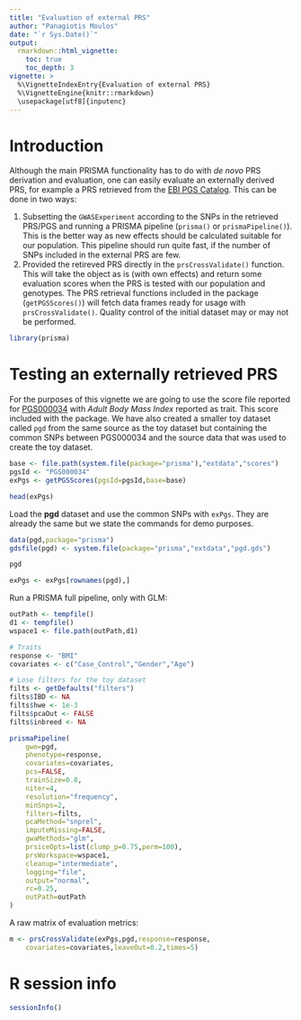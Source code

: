 ```yaml
---
title: "Evaluation of external PRS"
author: "Panagiotis Moulos"
date: "`r Sys.Date()`"
output: 
  rmarkdown::html_vignette:
    toc: true
    toc_depth: 3
vignette: >
  %\VignetteIndexEntry{Evaluation of external PRS}
  %\VignetteEngine{knitr::rmarkdown}
  \usepackage[utf8]{inputenc}
---
```


# Introduction

Although the main PRISMA functionality has to do with *de novo* PRS derivation
and evaluation, one can easily evaluate an externally derived PRS, for example
a PRS retrieved from the [EBI PGS Catalog](https://www.pgscatalog.org/). This
can be done in two ways:

1. Subsetting the `GWASExperiment` according to the SNPs in the retrieved 
PRS/PGS and running a PRISMA pipeline (`prisma()` or `prismaPipeline()`). This
is the better way as new effects should be calculated suitable for our 
population. This pipeline should run quite fast, if the number of SNPs included
in the external PRS are few.
2. Provided the retireved PRS directly in the `prsCrossValidate()` function.
This will take the object as is (with own effects) and return some evaluation
scores when the PRS is tested with our population and genotypes. The PRS
retrieval functions included in the package (`getPGSScores()`) will fetch data 
frames ready for usage with `prsCrossValidate()`. Quality control of the initial
dataset may or may not be performed.

```r
library(prisma)
```


# Testing an externally retrieved PRS

For the purposes of this vignette we are going to use the score file reported
for [PGS000034](https://www.pgscatalog.org/score/PGS000034/) with *Adult Body
Mass Index* reported as trait. This score included with the package. We have
also created a smaller toy dataset called `pgd` from the same source as the
toy dataset but containing the common SNPs between PGS000034 and the source
data that was used to create the toy dataset.

```r
base <- file.path(system.file(package="prisma"),"extdata","scores")
pgsId <- "PGS000034"
exPgs <- getPGSScores(pgsId=pgsId,base=base)

head(exPgs)
```

Load the **pgd** dataset and use the common SNPs with `exPgs`. They are already
the same but we state the commands for demo purposes.

```r
data(pgd,package="prisma")
gdsfile(pgd) <- system.file(package="prisma","extdata","pgd.gds")

pgd

exPgs <- exPgs[rownames(pgd),]
```

Run a PRISMA full pipeline, only with GLM:

```r
outPath <- tempfile()
d1 <- tempfile()
wspace1 <- file.path(outPath,d1)

# Traits
response <- "BMI"
covariates <- c("Case_Control","Gender","Age")

# Lose filters for the toy dataset
filts <- getDefaults("filters")
filts$IBD <- NA
filts$hwe <- 1e-3
filts$pcaOut <- FALSE
filts$inbreed <- NA

prismaPipeline(
    gwe=pgd,
    phenotype=response,
    covariates=covariates,
    pcs=FALSE,
    trainSize=0.8,
    niter=4,
    resolution="frequency",
    minSnps=2,
    filters=filts,
    pcaMethod="snprel",
    imputeMissing=FALSE,
    gwaMethods="glm",
    prsiceOpts=list(clump_p=0.75,perm=100),
    prsWorkspace=wspace1,
    cleanup="intermediate",
    logging="file",
    output="normal",
    rc=0.25,
    outPath=outPath
)
```

A raw matrix of evaluation metrics:

```r
m <- prsCrossValidate(exPgs,pgd,response=response,
    covariates=covariates,leaveOut=0.2,times=5)
```

# R session info

```r
sessionInfo()
```
